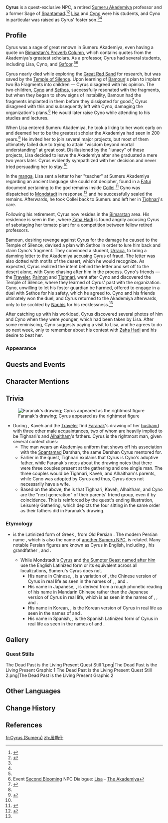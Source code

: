 {{Stub|Add information from {{Quest|Oathkeeper}}.
}}
{{About|the [[Sumeru Akademiya]] scholar|other characters with the same name|Cyrus}}
{{Character Infobox
|type             = Quest NPC
|name             = Cyrus
|image            = NPC Cyrus Sumeru.png
|realname         = <!-- Optional, if different from in-game name -->
|region           = Sumeru

|affiliation      = Spantamad
|title2           = Spantamad Sage
|titleNote2       = formerly

|ancestry         = <!-- Clan/family -->
|father           = 
|mother           = 
|spouse           = 
|sibling          = 
|child            = Cyno
|childNote        = adoptive
|childRef         = <ref name="windblume cyno lisa">{{Ref/Quest|A Riddle Amidst the Crowds|note=Post-Quest Dialogue}}</ref>
|relative         = 

|dialoguereward   = 
}}
'''Cyrus''' is a quest-exclusive NPC, a retired [[Sumeru Akademiya]] professor and a former Sage of [[Spantamad]].<ref name="second blooming quest">{{Ref/Quest|A Librarian's Long and Carefree Vacation}}</ref><ref name="Wondrous">{{Ref/Quest|Wondrous Times}}</ref> [[Lisa]] and [[Cyno]] were his students, and Cyno in particular was raised as Cyrus' foster son.<ref name="windblume cyno lisa" /><ref name="Wondrous" />
<!--
==Location==
{{subst:#tag:gallery|
NPC Location {{subst:PAGENAME}}.png{{subst:!}}{{subst:PAGENAME}}'s location
NPC Location {{subst:PAGENAME}} Context.png{{subst:!}}Additional context
|captionalign=center
}}
-->
==Profile==
{{Quote|Change is the only constant.|speaker=Cyrus|source=[[Bimarstan's Proverb Column#Cyrus' Quote|Bimarstan's Proverb Column]]}}
<!-- Detailed story/lore information goes here. -->
Cyrus was a sage of great renown in Sumeru Akademiya, even having a quote on [[Bimarstan's Proverb Column]], which contains quotes from the Akademiya's greatest scholars. As a professor, Cyrus had several students, including Lisa, Cyno, and [[Gafoor]].<ref name="windblume cyno lisa" /><ref>Event [[Second Blooming]] NPC Dialogue: [[Lisa]] - [[Second Blooming/Story#The Akademiya|The Akademiya]]</ref>

Cyrus nearly died while exploring the [[Great Red Sand]] for research, but was saved by the [[Temple of Silence]]. Upon learning of [[Bamoun]]'s plan to implant two Ba Fragments into children &mdash; Cyrus disagreed with his opinion. The two children, [[Cyno]] and [[Sethos]], successfully resonated with the fragments, but when they began to show signs of instability, Bamoun had the fragments implanted in them before they dissipated for good.<ref name="cyno sq2">{{Ref/Quest|Oathkeeper}}</ref> Cyrus disagreed with this and subsequently left with Cyno, damaging the organization's plans.<ref name="windblume cyno lisa" /> He would later raise Cyno while attending to his studies and lectures.

When Lisa entered Sumeru Akademiya, he took a liking to her work early on and deemed her to be the greatest scholar the Akademiya had seen in 200 years.<ref name="lisa story 2">{{Ref/CS|Lisa|2}}</ref> He invited her to join several major projects, but most of them ultimately failed due to trying to attain "wisdom beyond mortal understanding" at great cost. Disillusioned by the "lunacy" of these projects, Lisa decided to leave the Akademiya after she graduated a mere two years later. Cyrus evidently sympathized with her decision and never tried persuading her to stay.<ref name="second blooming quest" />

In the [[manga]], Lisa sent a letter to her "teacher" at Sumeru Akademiya regarding an ancient language she could not decipher, found in a [[Fatui]] document pertaining to the god remains inside [[Collei]].<ref>{{Ref/Manga|8|2}}</ref> Cyno was dispatched to [[Mondstadt]] in response,<ref>{{Ref/Manga|12|2}}</ref> and he successfully sealed the remains. Afterwards, he took Collei back to Sumeru and left her in [[Tighnari]]'s care.

Following his retirement, Cyrus now resides in the [[Bimarstan]] area. His residence is seen in the {{Quest|Wondrous Times}}, where [[Zaha Hadi]] is found angrily accusing Cyrus of sabotaging her tomato plant for a competition between fellow retired professors.

Bamoun, desiring revenge against Cyrus for the damage he caused to the Temple of Silence, devised a plan with Sethos in order to lure him back and claim Cyno's fragment. They convinced a student, [[Urraca]], to bring a damning letter to the Akademiya accusing Cyrus of fraud. The letter was also dotted with motifs of the desert, which he would recognize. As expected, Cyrus realized the intent behind the letter and set off to the desert alone, with Cyno chasing after him in the process. Cyno's friends &mdash; the [[Traveler]], [[Paimon]] and [[Tighnari]], went after Cyno and discovered the Temple of Silence, where they learned of Cyrus' past with the organization. Cyno, unwilling to let his foster guardian be harmed, offered to engage in a duel with Sethos for his safety, which he agreed to. Cyno and his friends ultimately won the duel, and Cyrus returned to the Akademiya afterwards, only to be scolded by [[Naphis]] for his recklessness.<ref name="cyno sq2" />

After catching up with his workload, Cyrus discovered several photos of him and Cyno when they were younger, which had been taken by Lisa. After some reminiscing, Cyno suggests paying a visit to Lisa, and he agrees to do so next week, only to remember about his contest with [[Zaha Hadi]] and his desire to beat her.

===Appearance===
<!--Keep appearance section short and concise. Limit to 2 paragraphs with 3-4 sentences each.
''(To be added.)''
-->
==Quests and Events==
{{Quests and Events}}
<!--
==Idle Quotes==
{{Dialogue Start}}
: {{DIcon|Idle}} {{Tx}}
:: {{A|VO {{subst:PAGENAME}} 01.ogg}} "{{Tx}}"
{{Dialogue End}}

==Dialogue==
{{Dialogue Start}}
:'''{{subst:PAGENAME}}:'''
:{{DIcon}}
{{Dialogue End}}
<!--
==Event Dialogue==
===Event Name===
{{Dialogue Start}}
:'''{{subst:PAGENAME}}:'''
{{Dialogue End}}
-->
==Character Mentions==
{{Character Mentions}}

==Trivia==
[[File:Faranak's Drawing.png|thumb|Faranak's drawing; Cyrus appeared as the rightmost figure]]
* During {{Quest|Wondrous Times}}, Kaveh and the [[Traveler]] find [[Faranak]]'s drawing of her [[Kaveh's Father|husband]] with three other male acquaintances, two of whom are heavily implied to be Tighnari's and [[Alhaitham]]'s fathers.  Cyrus is the rightmost man, given several context clues:
** The man wears an Akademiya uniform that shows off his association with the [[Spantamad]] Darshan, the same Darshan Cyrus mentored for.
** Earlier in the quest, Tighnari explains that Cyrus is Cyno's adoptive father, while Faranak's notes about the drawing notes that there were three couples present at the gathering and one single man. The three couples would be Tighnari, Kaveh, and Alhaitham's parents, while Cyno was adopted by Cyrus and thus, Cyrus does not necessarily have a wife.
** Based on the above, the {{w|authorial intent}} is that Tighnari, Kaveh, Alhaitham, and Cyno are the "next generation" of their parents' friend group, even if by coincidence. This is reinforced by the quest's ending illustration, Leisurely Gathering, which depicts the four sitting in the same order as their fathers did in Faranak's drawing.

===Etymology===
* {{w|Cyrus}} is the Latinized form of Greek {{Lang|mini=1|el={{wt|Κῦρος}}|el_rm=Kȳros}}, from Old Persian {{Lang|mini=1|peo={{wt|𐎤𐎢𐎽𐎢𐏁}}|peo_rm=Kūruš}}. The modern Persian name {{Lang|mini=1|fa=کوروش|fa_rm={{w|Kourosh}}}}, which is also the name of [[Kourosh|another Sumeru NPC]], is related. Many notable Persian figures are known as Cyrus in English, including {{w|Cyrus the Great}}, his grandfather {{w|Cyrus I}}, and {{w|Cyrus the Younger}}. 
** While Mondstadt's [[Cyrus]] and [["Cyrus"|the Sumpter Beast named after him]] use the English Latinized form or its equivalent across all localizations, Sumeru's Cyrus does not.
*** His name in Chinese, {{zh|居勒什|Jūlèshí}}, is a variation of {{zh|居鲁士|rm=Jūlǔshì}}, the Chinese version of Cyrus in real life as seen in the names of {{w|zh:居鲁士二世|Cyrus the Great}}, {{w|zh:居鲁士一世|Cyrus I}}, and {{w|zh:小居鲁士|Cyrus the Younger}}.
*** His name in Japanese, {{ja|ジュライセン|Juraisen}}, is derived from a rough phonetic reading of his name in Mandarin Chinese rather than the Japanese version of Cyrus in real life, which is {{ja|キュロス|Kyurosu}} as seen in the names of {{w|ja:キュロス2世|Cyrus the Great}}, {{w|ja:キュロス1世|Cyrus I}}, and {{w|ja:小キュロス|Cyrus the Younger}}.
*** His name in Korean, {{ko|키루스|Kiruseu}}, is the Korean version of Cyrus in real life as seen in the names of {{w|ko:키루스 2세 보졸그|Cyrus the Great}} and {{w|ko:키루스|Cyrus the Younger}}.
*** His name in Spanish, {{es|{{w|es:Ciro (nombre)|Ciro}}}}, is the Spanish Latinized form of Cyrus in real life as seen in the names of {{w|es:Ciro II el Grande|Cyrus the Great}} and {{w|es:Especial:PáginasPorPrefijo/Ciro|many others}}.

==Gallery==
===Quest Stills===
<gallery>
The Dead Past is the Living Present Quest Still 1.png|The Dead Past is the Living Present Graphic 1
The Dead Past is the Living Present Quest Still 2.png|The Dead Past is the Living Present Graphic 2
</gallery>

==Other Languages==
{{Other Languages|default_hidden=1
|en      = Cyrus
|zhs     = 居勒什
|zhs_rm  = Jūlèshí
|zht     = 居勒什
|zht_rm  = Jūlèshí
|ja      = ジュライセン
|ja_rm   = Juraisen
|ko      = 키루스
|es      = Ciro
|fr      = Cyrus
|ru      = Сайрус
|th      = Cyrus
|vi      = Cyrus
|de      = Cyrus
|id      = Cyrus
|pt      = Cyrus
|tr      = Cyrus
|it      = Cyrus
}}

==Change History==
{{Change History|4.6|introduced=1.0}}

==References==
{{Reflist}}

[[fr:Cyrus (Sumeru)]]
[[zh:居勒什]]